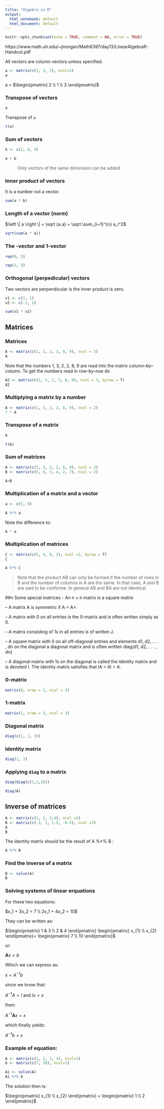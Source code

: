 ```yaml
---
title: "Algebra in R"
output:
  html_notebook: default
  html_document: default
---
```


```r
knitr::opts_chunk$set(echo = TRUE, comment = NA, error = TRUE)
```


https://www.math.uh.edu/~jmorgan/Math6397/day13/LinearAlgebraR-Handout.pdf


All vectors are column vectors unless specified.

```r
a <- matrix(c(1, 3, 2), ncol=1)
a
```

a = $\begin{pmatrix}
 2  \\ 
 1  \\
 3
 \end{pmatrix}$
 
 
### Transpose of vectors

```r
a
```


Transpose of `a`
```r
t(a)
```

### Sum of vectors

```r
b <- c(2, 8, 9)
```

```r
a + b
```

> Only vectors of the same dimension can be added



### Inner product of vectors
It is a number not a vector.
```r
sum(a * b)
```

### Length of a vector (norm)

$\left \| a \right \| = \sqrt {a.a} = \sqrt \sum_{i=1}^{n} a_i^2$

```r
sqrt(sum(a * a))
```

### The -vector and 1-vector

```r
rep(0, 5)
```

```r
rep(1, 5)
```

### Orthogonal (perpedicular) vectors
Two vectors are perpendicular is the inner product is zero.
```r

v1 <- c(1, 1)
v2 <- c(-1, 1)

sum(v1 * v2)
```

## Matrices

### Matrices
```r
A <- matrix(c(1, 3, 2, 2, 8, 9), ncol = 3)
A
```

Note that the numbers 1, 3, 2, 2, 8, 9 are read into the matrix column–by–
column. To get the numbers read in row–by–row do

```r
A2 <- matrix(c(1, 3, 2, 2, 8, 9), ncol = 3, byrow = T)
A2
```

### Multiplying a matrix by a number

```r
A <- matrix(c(1, 3, 2, 2, 8, 9), ncol = 2)
7 * A
```

### Transpose of a matrix
```r
A
```
```r
t(A)
```

### Sum of matrices

```r
A <- matrix(c(1, 3, 2, 2, 8, 9), ncol = 2)
B <- matrix(c(5, 8, 3, 4, 2, 7), ncol = 2)

A+B
```

### Multiplication of a matrix and a vector

```r
a <- c(5, 8)

A %*% a
```

Note the difference to:

```r
A * a
```

### Multiplication of matrices

```r
C <- matrix(c(5, 4, 8, 2), ncol =2, byrow = T)
C
```

```r
A %*% C
```

> Note that the product AB can only be formed if the number of rows in B and
the number of columns in A are the same. In that case, A and B are said to
be conforme.
In general AB and BA are not identical.


##n Some special matrices
- An n × n matrix is a square matrix

– A matrix A is symmetric if A = A>.

– A matrix with 0 on all entries is the 0–matrix and is often written simply
as 0.

– A matrix consisting of 1s in all entries is of written J.

– A square matrix with 0 on all off–diagonal entries and elements d1, d2, . . . , dn
on the diagonal a diagonal matrix and is often written diag{d1, d2, . . . , dn}

– A diagonal matrix with 1s on the diagonal is called the identity matrix
and is denoted I. The identity matrix satisfies that IA = AI = A.

### 0-matrix
```r
matrix(0, nrow = 2, ncol = 3)
```

### 1-matrix
```r
matrix(1, nrow = 2, ncol = 3)
```

### Diagonal matrix
```r
diag(c(1, 2, 3))
```

### Identity matrix
```r
diag(1, 3)
```

### Applying `diag` to a matrix

```r
diag(diag(c(1,2,3)))
```

```r
diag(A)
```

## Inverse of matrices

```r
A <- matrix(c(1, 2, 3,4), ncol =2)
B <- matrix(c(-2, 1, 1.5, -0.5), ncol =2)
A
B
```
 
The identity matrix should be the result of A %*% B :
```r
A %*% B
```

### Find the inverse of a matrix

```r
B <- solve(A)
B
```

### Solving systems of linear erquations


For these two equations:

$x_1 + 3x_2 = 7 \\
2x_1 + 4x_2 = 10$

They can be written as:

$\begin{pmatrix}
 1 & 3 \\
 2 & 4
\end{pmatrix}
\begin{pmatrix}
  x_{1} \\
  x_{2} 
 \end{pmatrix}=
\begin{pmatrix}
  7 \\
  10  
\end{pmatrix}$

or:

$\mathbf{A}x = b$


Which we can express as:

$x = A^{-1} b$

since we know that:

$A^{-1} A = I$ and $Ix = x$

then:

$A^{-1} \mathbf{A} x = x$

which finally yields:

$A^{-1} b = x$

### Example of equation:

```r
A <- matrix(c(1, 2, 3, 4), ncol=2)
b <- matrix(c(7, 10), ncol=1)
```

```r
Ai <- solve(A)
Ai %*% b
```

The solution then is:

$\begin{pmatrix}
  x_{1} \\
  x_{2} 
 \end{pmatrix} = 
\begin{pmatrix}
  1 \\
  2
 \end{pmatrix}$
 
 
 
 

